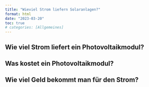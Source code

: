 ```yaml
---
title: "Wieviel Strom liefern Solaranlagen?"
format: html
date: "2023-03-20"
toc: true
# categories: [Allgemeines]
---
```


## Wie viel Strom liefert ein Photovoltaikmodul?

## Was kostet ein Photovoltaikmodul?

## Wie viel Geld bekommt man für den Strom?